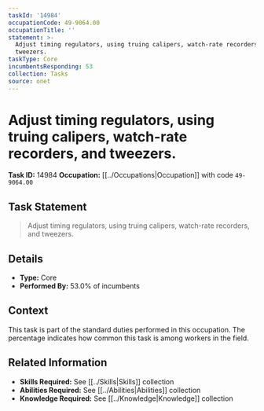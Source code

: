 ```yaml
---
taskId: '14984'
occupationCode: 49-9064.00
occupationTitle: ''
statement: >-
  Adjust timing regulators, using truing calipers, watch-rate recorders, and
  tweezers.
taskType: Core
incumbentsResponding: 53
collection: Tasks
source: onet
---
```

# Adjust timing regulators, using truing calipers, watch-rate recorders, and tweezers.

**Task ID:** 14984
**Occupation:** [[../Occupations|Occupation]] with code `49-9064.00`

## Task Statement

> Adjust timing regulators, using truing calipers, watch-rate recorders, and tweezers.

## Details

- **Type:** Core
- **Performed By:** 53.0% of incumbents

## Context

This task is part of the standard duties performed in this occupation. The percentage indicates how common this task is among workers in the field.

## Related Information

- **Skills Required:** See [[../Skills|Skills]] collection
- **Abilities Required:** See [[../Abilities|Abilities]] collection
- **Knowledge Required:** See [[../Knowledge|Knowledge]] collection
